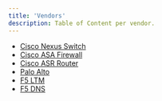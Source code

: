 ```yaml
---
title: 'Vendors'
description: Table of Content per vendor.
---
```


- [Cisco Nexus Switch](/cisco/nexus)
- [Cisco ASA Firewall](/cisco/nexus)
- [Cisco ASR Router](/cisco/asr)
- [Palo Alto](/palo-alto/panorama)
- [F5 LTM](/f5/ltm)
- [F5 DNS](/f5/dns)